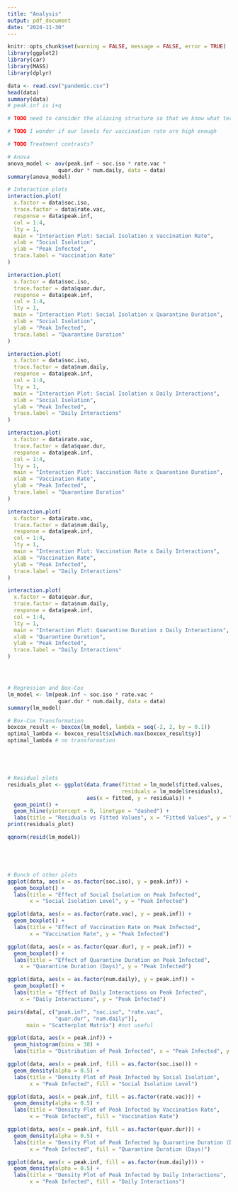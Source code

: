 ```yaml
---
title: "Analysis"
output: pdf_document
date: "2024-11-30"
---
```


```r
knitr::opts_chunk$set(warning = FALSE, message = FALSE, error = TRUE)
library(ggplot2)
library(car)
library(MASS)
library(dplyr)
```

```r
data <- read.csv("pandemic.csv")
head(data)
summary(data)
# peak.inf is i+q

# TODO need to consider the aliasing structure so that we know what tertiary effects cannot actually be estimated here and mention this in report

# TODO I wonder if our levels for vaccination rate are high enough

# TODO Treatment contrasts?

# Anova
anova_model <- aov(peak.inf ~ soc.iso * rate.vac * 
                quar.dur * num.daily, data = data)
summary(anova_model)

# Interaction plots
interaction.plot(
  x.factor = data$soc.iso,
  trace.factor = data$rate.vac,
  response = data$peak.inf,
  col = 1:4,
  lty = 1,
  main = "Interaction Plot: Social Isolation x Vaccination Rate",
  xlab = "Social Isolation",
  ylab = "Peak Infected",
  trace.label = "Vaccination Rate"
)

interaction.plot(
  x.factor = data$soc.iso,
  trace.factor = data$quar.dur,
  response = data$peak.inf,
  col = 1:4,
  lty = 1,
  main = "Interaction Plot: Social Isolation x Quarantine Duration",
  xlab = "Social Isolation",
  ylab = "Peak Infected",
  trace.label = "Quarantine Duration"
)

interaction.plot(
  x.factor = data$soc.iso,
  trace.factor = data$num.daily,
  response = data$peak.inf,
  col = 1:4,
  lty = 1,
  main = "Interaction Plot: Social Isolation x Daily Interactions",
  xlab = "Social Isolation",
  ylab = "Peak Infected",
  trace.label = "Daily Interactions"
)

interaction.plot(
  x.factor = data$rate.vac,
  trace.factor = data$quar.dur,
  response = data$peak.inf,
  col = 1:4,
  lty = 1,
  main = "Interaction Plot: Vaccination Rate x Quarantine Duration",
  xlab = "Vaccination Rate",
  ylab = "Peak Infected",
  trace.label = "Quarantine Duration"
)

interaction.plot(
  x.factor = data$rate.vac,
  trace.factor = data$num.daily,
  response = data$peak.inf,
  col = 1:4,
  lty = 1,
  main = "Interaction Plot: Vaccination Rate x Daily Interactions",
  xlab = "Vaccination Rate",
  ylab = "Peak Infected",
  trace.label = "Daily Interactions"
)

interaction.plot(
  x.factor = data$quar.dur,
  trace.factor = data$num.daily,
  response = data$peak.inf,
  col = 1:4,
  lty = 1,
  main = "Interaction Plot: Quarantine Duration x Daily Interactions",
  xlab = "Quarantine Duration",
  ylab = "Peak Infected",
  trace.label = "Daily Interactions"
)




# Regression and Box-Cox
lm_model <- lm(peak.inf ~ soc.iso * rate.vac * 
                quar.dur * num.daily, data = data)
summary(lm_model)

# Box-Cox Transformation
boxcox_result <- boxcox(lm_model, lambda = seq(-2, 2, by = 0.1))
optimal_lambda <- boxcox_result$x[which.max(boxcox_result$y)]
optimal_lambda # no transformation





# Residual plots
residuals_plot <- ggplot(data.frame(fitted = lm_model$fitted.values, 
                                    residuals = lm_model$residuals), 
                         aes(x = fitted, y = residuals)) +
  geom_point() +
  geom_hline(yintercept = 0, linetype = "dashed") +
  labs(title = "Residuals vs Fitted Values", x = "Fitted Values", y = "Residuals")
print(residuals_plot)

qqnorm(resid(lm_model))





# Bunch of other plots
ggplot(data, aes(x = as.factor(soc.iso), y = peak.inf)) +
  geom_boxplot() +
  labs(title = "Effect of Social Isolation on Peak Infected", 
       x = "Social Isolation Level", y = "Peak Infected")

ggplot(data, aes(x = as.factor(rate.vac), y = peak.inf)) +
  geom_boxplot() +
  labs(title = "Effect of Vaccination Rate on Peak Infected", 
       x = "Vaccination Rate", y = "Peak Infected")

ggplot(data, aes(x = as.factor(quar.dur), y = peak.inf)) +
  geom_boxplot() +
  labs(title = "Effect of Quarantine Duration on Peak Infected",
    x = "Quarantine Duration (Days)", y = "Peak Infected")

ggplot(data, aes(x = as.factor(num.daily), y = peak.inf)) +
  geom_boxplot() +
  labs(title = "Effect of Daily Interactions on Peak Infected",
    x = "Daily Interactions", y = "Peak Infected")

pairs(data[, c("peak.inf", "soc.iso", "rate.vac", 
               "quar.dur", "num.daily")], 
      main = "Scatterplot Matrix") #not useful

ggplot(data, aes(x = peak.inf)) +
  geom_histogram(bins = 30) +
  labs(title = "Distribution of Peak Infected", x = "Peak Infected", y = "Count")

ggplot(data, aes(x = peak.inf, fill = as.factor(soc.iso))) +
  geom_density(alpha = 0.5) +
  labs(title = "Density Plot of Peak Infected by Social Isolation", 
       x = "Peak Infected", fill = "Social Isolation Level")

ggplot(data, aes(x = peak.inf, fill = as.factor(rate.vac))) +
  geom_density(alpha = 0.5) +
  labs(title = "Density Plot of Peak Infected by Vaccination Rate", 
       x = "Peak Infected", fill = "Vaccination Rate")

ggplot(data, aes(x = peak.inf, fill = as.factor(quar.dur))) +
  geom_density(alpha = 0.5) +
  labs(title = "Density Plot of Peak Infected by Quarantine Duration (Days)", 
       x = "Peak Infected", fill = "Quarantine Duration (Days)")

ggplot(data, aes(x = peak.inf, fill = as.factor(num.daily))) +
  geom_density(alpha = 0.5) +
  labs(title = "Density Plot of Peak Infected by Daily Interactions", 
       x = "Peak Infected", fill = "Daily Interactions")



```










